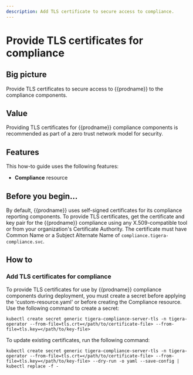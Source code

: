 ```yaml
---
description: Add TLS certificate to secure access to compliance.
---
```


# Provide TLS certificates for compliance

## Big picture

Provide TLS certificates to secure access to {{prodname}} to the compliance components.

## Value

Providing TLS certificates for {{prodname}} compliance components is recommended as part of a zero trust network model for security.

## Features

This how-to guide uses the following features:

- **Compliance** resource

## Before you begin...

By default, {{prodname}} uses self-signed certificates for its compliance reporting components. To provide TLS certificates,
get the certificate and key pair for the {{prodname}} compliance using any X.509-compatible tool or from your organization's
Certificate Authority. The certificate must have Common Name or a Subject Alternate Name of `compliance.tigera-compliance.svc`.

## How to

### Add TLS certificates for compliance

To provide TLS certificates for use by {{prodname}} compliance components during deployment, you must create a secret before applying the 'custom-resource.yaml' or before creating the Compliance resource. Use the following command to create a secret:

```batch
kubectl create secret generic tigera-compliance-server-tls -n tigera-operator --from-file=tls.crt=</path/to/certificate-file> --from-file=tls.key=</path/to/key-file>
```

To update existing certificates, run the following command:

```batch
kubectl create secret generic tigera-compliance-server-tls -n tigera-operator --from-file=tls.crt=</path/to/certificate-file> --from-file=tls.key=</path/to/key-file> --dry-run -o yaml --save-config | kubectl replace -f -
```
